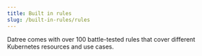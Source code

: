 ```yaml
---
title: Built in rules
slug: /built-in-rules/rules
---
```



Datree comes with over 100 battle-tested rules that cover different Kubernetes resources and use cases.

<!--BrowserCustomTabs /-->

<RulesTable />
